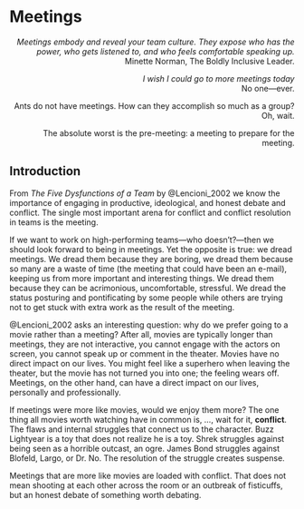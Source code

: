 
# Meetings {#sec-meeting}

```{=html}
<style>
.flushright {
   text-align: right;
}
</style>
```

:::{.callout-tip title="Quotes"}

::: {.flushright data-latex=""}
*Meetings embody and reveal your team culture. They expose who has the power, who gets listened to, and who feels comfortable speaking up.*\
Minette Norman, The Boldly Inclusive Leader.

*I wish I could go to more meetings today*\
No one---ever.

Ants do not have meetings. How can they accomplish so much as a group? Oh, wait.

The absolute worst is the pre-meeting: a meeting to prepare for the meeting.
:::
:::

## Introduction

<!---
https://ebookcentral.proquest.com/lib/vt/reader.action?docID=292516
--->

From *The Five Dysfunctions of a Team* by @Lencioni_2002 we know the importance
of engaging in productive, ideological, and honest debate and conflict. The 
single most important arena for conflict and conflict resolution in teams is
the meeting. 

If we want to work on high-performing teams---who doesn't?---then we should 
look forward to being in meetings. Yet the opposite is true: we dread meetings.
We dread them because they are boring, we dread them because so many are a waste 
of time (the meeting that could have been an e-mail), keeping us from more 
important and interesting things. We dread them because they can be acrimonious,
uncomfortable, stressful. We dread the status posturing and pontificating
by some people while others are trying not to get stuck with extra work as the
result of the meeting.

@Lencioni_2002 asks an interesting question: why do we prefer going to a movie
rather than a meeting? After all, movies are typically longer than meetings,
they are not interactive, you cannot engage with the actors on screen, you
cannot speak up or comment in the theater. Movies have no direct impact on 
our lives. You might feel like a superhero when leaving the theater, but the 
movie has not turned you into one; the feeling wears off. Meetings, on the other
hand, can have a direct impact on our lives, personally and professionally.

If meetings were more like movies, would we enjoy them more? The one thing all
movies worth watching have in common is, ..., wait for it, **conflict**. The flaws
and internal struggles that connect us to the character. Buzz Lightyear is 
a toy that does not realize he is a toy. Shrek struggles against being seen as
a horrible outcast, an ogre. James Bond struggles against Blofeld, Largo, or 
Dr. No. The resolution of the struggle creates suspense.

Meetings that are more like movies are loaded with conflict. That does not
mean shooting at each other across the room or an outbreak of fisticuffs, but
an honest debate of something worth debating. 






